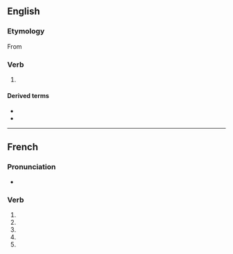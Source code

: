 {{also|universalisé}}

==English==

===Etymology===
From {{suffix|universal|ise|lang=en}}

===Verb===
{{en-verb|universalis}}

# {{lb|en|British spelling}} {{alternative spelling of|universalize|lang=en}}

====Derived terms====
* {{l|en|universalisable}}
* {{l|en|universalisation}}

----

==French==

===Pronunciation===
* {{homophones|lang=fr|universalisent|universalises}}

===Verb===
{{fr-verb-form}}

# {{inflection of|universaliser||1|s|pres|indc|lang=fr}}
# {{inflection of|universaliser||3|s|pres|indc|lang=fr}}
# {{inflection of|universaliser||1|s|pres|subj|lang=fr}}
# {{inflection of|universaliser||3|s|pres|subj|lang=fr}}
# {{inflection of|universaliser||2|s|impr|lang=fr}}